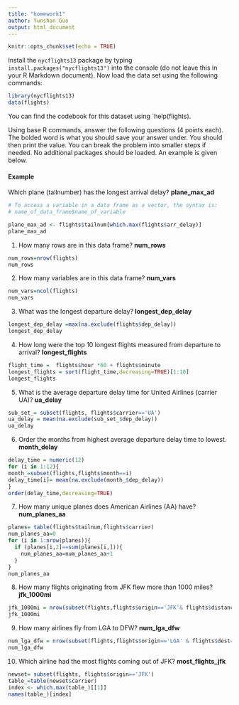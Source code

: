 ```yaml
---
title: "homework1"
author: Yunshan Guo
output: html_document
---
```


```r
knitr::opts_chunk$set(echo = TRUE)
```

Install the `nycflights13` package by typing `install.packages("nycflights13")` into the console (do not leave this in your R Markdown document).  Now load the data set using the following commands:

```r
library(nycflights13)
data(flights)
```

You can find the codebook for this dataset using `help(flights).

Using base R commands, answer the following questions (4 points each).  The bolded word is what you should save your answer under.  You should then print the value.  You can break the problem into smaller steps if needed.  No additional packages should be loaded.  An example is given below.

#### Example
Which plane (tailnumber) has the longest arrival delay? __plane_max_ad__
```r
# To access a variable in a data frame as a vector, the syntax is:
# name_of_data_frame$name_of_variable

plane_max_ad <- flights$tailnum[which.max(flights$arr_delay)]
plane_max_ad
```

1. How many rows are in this data frame? __num_rows__
```r
num_rows=nrow(flights)
num_rows
```

2. How many variables are in this data frame? __num_vars__
```r
num_vars=ncol(flights)
num_vars
```

3. What was the longest departure delay? __longest_dep_delay__
```r
longest_dep_delay =max(na.exclude(flights$dep_delay))
longest_dep_delay
```

4. How long were the top 10 longest flights measured from departure to arrival? __longest_flights__
```r
flight_time =  flights$hour *60 + flights$minute
longest_flights = sort(flight_time,decreasing=TRUE)[1:10]
longest_flights
```

5. What is the average departure delay time for United Airlines (carrier UA)? __ua_delay__
```r
sub_set_= subset(flights, flights$carrier=='UA')
ua_delay = mean(na.exclude(sub_set_$dep_delay))
ua_delay
```

6. Order the months from highest average departure delay time to lowest.  __month_delay__
```r
delay_time = numeric(12)
for (i in 1:12){
month_=subset(flights,flights$month==i)
delay_time[i]= mean(na.exclude(month_$dep_delay))
}
order(delay_time,decreasing=TRUE)
```

7. How many unique planes does American Airlines (AA) have? __num_planes_aa__
```r
planes= table(flights$tailnum,flights$carrier)
num_planes_aa=0
for (i in 1:nrow(planes)){
  if (planes[i,2]==sum(planes[i,])){
    num_planes_aa=num_planes_aa+1
  }
}
num_planes_aa
```

8. How many flights originating from JFK flew more than 1000 miles? __jfk_1000mi__
```r
jfk_1000mi = nrow(subset(flights,flights$origin=='JFK'& flights$distance >1000))
jfk_1000mi
```

9. How many airlines fly from LGA to DFW? __num_lga_dfw__
```r
num_lga_dfw = nrow(subset(flights,flights$origin=='LGA' & flights$dest=='DFW'))
num_lga_dfw
```

10. Which airline had the most flights coming out of JFK? __most_flights_jfk__
```r
newset= subset(flights, flights$origin=='JFK')
table_=table(newset$carrier)
index <- which.max(table_)[[1]]
names(table_)[index]
```


